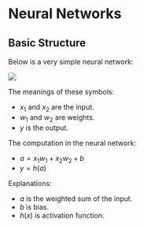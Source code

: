 # Neural Networks


## Basic Structure

Below is a very simple neural network:

![](assets/neural-networks/perceptron.png)

The meanings of these symbols:

- $x_1$ and $x_2$ are the input.
- $w_1$ and $w_2$ are weights.
- $y$ is the output.

The computation in the neural network:

- $a = x_1 w_1 + x_2 w_2 + b$
- $y = h(a)$

Explanations:

- $a$ is the weighted sum of the input.
- $b$ is bias.
- $h(x)$ is activation function.
